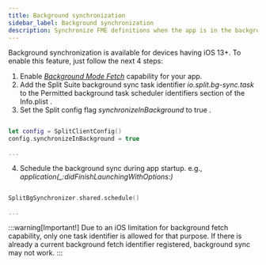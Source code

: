 ```yaml
---
title: Background synchronization
sidebar_label: Background synchronization
description: Synchronize FME definitions when the app is in the background
---
```


Background synchronization is available for devices having iOS 13+.
To enable this feature, just follow the next 4 steps:

1. Enable _[Background Mode Fetch](https://developer.apple.com/documentation/watchkit/background_execution/enabling_background_sessions)_ capability for your app.
2. Add the Split Suite background sync task identifier *io.split.bg-sync.task* to the Permitted background task scheduler identifiers section of the Info.plist .
3. Set the Split config flag _synchronizeInBackground_ to true .

```swift title="Swift"

let config = SplitClientConfig()
config.synchronizeInBackground = true

...
```

4. Schedule the background sync during app startup. e.g., _application(\_:didFinishLaunchingWithOptions:)_

```swift title="Swift"

SplitBgSynchronizer.shared.schedule()

...
```

:::warning[Important!]
Due to an iOS limitation for background fetch capability, only one task identifier is allowed for that purpose. If there is already a current background fetch identifier registered, background sync may not work.
:::